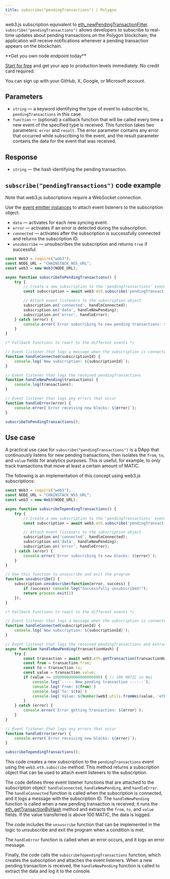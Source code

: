 ---
title: subscribe("pendingTransactions") | Polygon
---

web3.js subscription equivalent to [eth\_newPendingTransactionFilter](/api-reference/polygon_node_api/transaction_info/eth_newPendingTransactionFilter). `subscribe("pendingTransactions")` allows developers to subscribe to real-time updates about pending transactions on the Polygon blockchain; the application will receive notifications whenever a pending transaction appears on the blockchain.

<Check>
**Get you own node endpoint today**

[Start for free](https://console.chainstack.com/) and get your app to production levels immediately. No credit card required.

You can sign up with your GitHub, X, Google, or Microsoft account.
</Check>


## Parameters

* `string` — a keyword identifying the type of event to subscribe to, `pendingTransactions` in this case.
* `function` — (optional) a callback function that will be called every time a new event of the specified type is received. This function takes two parameters: `error` and `result`. The error parameter contains any error that occurred while subscribing to the event, and the result parameter contains the data for the event that was received.

## Response

* `string` — the hash identifying the pending transaction.

## `subscribe("pendingTransactions")` code example

<Note>
Note that web3.js subscriptions require a WebSocket connection.
</Note>


Use the [event emitter instances](https://web3js.readthedocs.io/en/v1.2.11/web3-eth-subscribe.html#eth-subscription-return) to attach event listeners to the subscription object:

* `data` — activates for each new syncing event.
* `error` — activates if an error is detected during the subscription.
* `connected` — activates after the subscription is successfully connected and returns the subscription ID.
* `unsubscribe` — unsubscribes the subscription and returns `true` if successful.

```javascript index.js
const Web3 = require("web3");
const NODE_URL = "CHAINSTACK_WSS_URL";
const web3 = new Web3(NODE_URL);

async function subscribeToPendingTransactions() {
    try {
        // Create a new subscription to the 'pendingTransactions' event
        const subscription = await web3.eth.subscribe('pendingTransactions');

        // Attach event listeners to the subscription object
        subscription.on('connected', handleConnected);
        subscription.on('data', handleNewPending);
        subscription.on('error', handleError);
    } catch (error) {
        console.error(`Error subscribing to new pending transactions: ${error}`);
    }
}

/* Fallback functions to react to the different events */

// Event listener that logs a message when the subscription is connected
function handleConnected(subscriptionId) {
    console.log(`New subscription: ${subscriptionId}`);
}

// Event listener that logs the received pendingTransactions
function handleNewPending(transactions) {
    console.log(transactions);
}

// Event listener that logs any errors that occur
function handleError(error) {
    console.error(`Error receiving new blocks: ${error}`);
}

subscribeToPendingTransactions();
```


## Use case

A practical use case for `subscribe("pendingTransactions")` is a DApp that continuously listens for new pending transactions, then isolates the `from`, `to`, and `value` fields for analytics purposes. This is useful, for example, to only track transactions that move at least a certain amount of MATIC.

The following is an implementation of this concept using web3.js subscriptions:

```javascript index.js
const Web3 = require("web3");
const NODE_URL = "CHAINSTACK_WSS_URL";
const web3 = new Web3(NODE_URL);

async function subscribeTopendingTransactions() {
    try {
        // Create a new subscription to the 'pendingTransactions' event
        const subscription = await web3.eth.subscribe('pendingTransactions');

        // Attach event listeners to the subscription object
        subscription.on('connected', handleConnected);
        subscription.on('data', handleNewPending);
        subscription.on('error', handleError);
    } catch (error) {
        console.error(`Error subscribing to new blocks: ${error}`);
    }
}

// Use this function to unsuscribe and exit the program
function unsubscribe() {
    subscription.unsubscribe(function(error, success) {
        if (success) console.log("Successfully unsubscribed!");
        return process.exit(1)
    });
}

/* Fallback functions to react to the different events */

// Event listener that logs a message when the subscription is connected
function handleConnected(subscriptionId) {
    console.log(`New subscription: ${subscriptionId}`);
}

// Event listener that logs the received pendingTransactions and extracts from, to, and value fields
async function handleNewPending(transactionHash) {
    try {
        const transaction = await web3.eth.getTransaction(transactionHash);
        const from = transaction.from;
        const to = transaction.to;
        const value = transaction.value;
        if (value >= 100000000000000000000) { // 100 MATIC in Wei
            console.log(`----- New pending transaction ------`);
            console.log(`From: ${from}`)
            console.log(`To: ${to}`)
            console.log(`Value: ${Number(web3.utils.fromWei(value, 'ether')).toFixed(2)} MATIC \n`)
        }
    } catch (error) {
        console.error(`Error getting transaction: ${error}`);
    }
}

// Event listener that logs any errors that occur
function handleError(error) {
    console.error(`Error receiving new blocks: ${error}`);
}

subscribeTopendingTransactions();
```


This code creates a new subscription to the `pendingTransactions` event using the `web3.eth.subscribe` method. This method returns a subscription object that can be used to attach event listeners to the subscription.

The code defines three event listener functions that are attached to the subscription object: `handleConnected`, `handleNewPending`, and `handleError`. The `handleConnected` function is called when the subscription is connected, and it logs a message with the subscription ID. The `handleNewPending` function is called when a new pending transaction is received; it runs the [eth\_getTransactionByHash](/api-reference/polygon_node_api/transaction_info/eth_getTransactionByHash) method and extracts the `from`, `to`, and `value` fields. If the value transferred is above 100 MATIC, the data is logged.

The code includes the `unsuscribe` function that can be implemented in the logic to unsubscribe and exit the program when a condition is met.

The `handleError` function is called when an error occurs, and it logs an error message.

Finally, the code calls the `subscribeTopendingTransactions` function, which creates the subscription and attaches the event listeners. When a new pending transaction is received, the `handleNewPending` function is called to extract the data and log it to the console.
